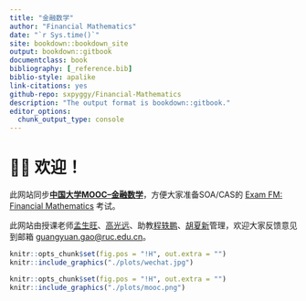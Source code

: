 ```yaml
--- 
title: "金融数学"
author: "Financial Mathematics"
date: "`r Sys.time()`"
site: bookdown::bookdown_site
output: bookdown::gitbook
documentclass: book
bibliography: [_reference.bib]
biblio-style: apalike
link-citations: yes
github-repo: sxpyggy/Financial-Mathematics
description: "The output format is bookdown::gitbook."
editor_options: 
  chunk_output_type: console
---
```


# 👨‍🏫 欢迎！{-}

此网站同步[**中国大学MOOC--金融数学**](https://www.icourse163.org/course/RUC-1463188162)，方便大家准备SOA/CAS的 [Exam FM: Financial Mathematics](https://www.soa.org/education/exam-req/edu-exam-fm-detail/) 考试。

此网站由授课老师[孟生旺](http://stat.ruc.edu.cn/teacher_more.php?id=70&cid=25)、[高光远](http://stat.ruc.edu.cn/teacher_more.php?id=118&cid=25)、助教<u>程轶鹏</u>、<u>胡夏新</u>管理，欢迎大家反馈意见到邮箱 <guangyuan.gao@ruc.edu.cn>。

```r
knitr::opts_chunk$set(fig.pos = "!H", out.extra = "")
knitr::include_graphics("./plots/wechat.jpg")
```

```r
knitr::opts_chunk$set(fig.pos = "!H", out.extra = "")
knitr::include_graphics("./plots/mooc.png")
```

<!-- ## ⏱️ 随堂测验 {- #exe} -->

<!-- - 由于课程安排，原计划在**12月24日**的第三次随堂测验将变为自测，题目在[<u>此链接</u>](#w17)。 -->

<!-- - 第二次随堂测验（中文）在**11月26日14:05至14:35**，内容为第四章至第七章已讲内容，每章一道题目。请大家携带计算器，分散就座，遵守开卷考试纪律。 -->

<!-- - 第一次随堂测验（中文）在**10月15日14:05至14:20**，内容为第一章至第三章，每章一道题目。请大家携带计算器，分散就座，遵守开卷考试纪律。 -->

<!-- ## 🤔 答疑 {-} -->

<!-- **我定期把同学们的普遍疑问在这里解答，欢迎提问！** -->

<!-- **👉  习题5.17** (2020/12/21) -->

<!-- 答案更正如下 -->

<!-- ```{r,echo=FALSE,out.width="30%",fig.align = 'center'} -->
<!-- knitr::opts_chunk$set(fig.pos = "!H", out.extra = "") -->
<!-- knitr::include_graphics("./plots/517.png") -->
<!-- ``` -->


<!-- **👉  0时刻现金流对久期的影响** (2020/11/25) -->

<!-- 教材图7-1之前的那段话有问题，0时刻的现金流虽然$t=0$，但它的存在（相较于0时刻无现金流）会影响价格，进而影响其他时刻的权重。 -->

<!-- 所以$n$年期期初付等额年金的马考勒久期**不等于**$n-1$年期期末付等额年金的久期。 -->


<!-- **👉  修正内部收益率 modified internal rate of return** (2020/10/24) -->

<!-- 对于某项投资，计投资人现金流出（negative cash flow）按筹资利率$i_1$（financing cost）贴现到零时刻的现值为$P_0(i_1)$，计投资人现金流入（positive cash flow）按再投资利率$i_2$累积到$T$时刻为$S_T(i_2)$。修正内部收益率（MIRR）可通过求解方程$NPV=-P_0(i_1)+S_T(i_2)\times(1+MIRR)^{-T}=0$求得。见书例4-15。 -->

<!-- 如果筹资利率$i_1$未给定，可对现金流出按修正内部收益率（MIRR）贴现。修正内部收益率（MIRR）可通过求解方程$NPV=-P_0(MIRR)+S_T(i_2)\times(1+MIRR)^{-T}=0$求得，其中$P_0(MIRR)$表示现金流出的现值为MIRR的函数。见ppt中victor例子。 -->

<!-- **👉 期末中文考题** (2020/09/26) -->

<!-- ```{r,echo=FALSE,out.width="30%",fig.align = 'center'} -->
<!-- knitr::opts_chunk$set(fig.pos = "!H", out.extra = "") -->
<!-- knitr::include_graphics("./plots/english.png") -->
<!-- ``` -->

<!-- **👉 证明$\frac{1}{a_{\overline{n}\mid}}=\frac{1}{s_{\overline{n}\mid}}+i$** (2020/09/24) -->

<!-- 假设有A, B, C三种年金： -->

<!-- - A：$n$年期期末付等额年金，一共$n$个$\frac{1}{a_{\overline{n}\mid}}$，分别在$t=1,\ldots,n$。A的现值为$$\frac{1}{a_{\overline{n}\mid}} a_{\overline{n}\mid}=1$$ -->

<!-- - B：$n$年期期末付年金，一共$n-1$个$i$和一个$1+i$, 分别在$t=1,\ldots,n$。 B的现值为$$ia_{\overline{n}\mid}+v^n=1.$$ -->

<!-- - C：C为B的“平滑”化年金，即把在时间$t=n$的1转化为$n$个在$t=1,\ldots,n$的等额年金（其在$t=n$的累计值应为1），所以分摊到每个时刻的金额为$\frac{1}{s_{\overline{n}\mid}}$。 “平滑”后的年金为$n$年期期末付等额年金，一共$n$个$\frac{1}{s_{\overline{n}\mid}}+i$。 C和B的现值相同都为1。 -->

<!-- 可见，A和C同为$n$年期期末付等额年金，其现值都为1。所以，它们每期的金额也应该相同： -->
<!-- $$\frac{1}{a_{\overline{n}\mid}}=\frac{1}{s_{\overline{n}\mid}}+i.$$ -->

<!-- **👉 $i$ 和 $d$ 的关系** （2020/09/16） -->

<!-- 很多同学问课件上的这道题目。 -->

<!-- 问题：已知年实际利率为5%。回答下述问题： -->

<!-- （1）100万元贷款在年末的利息是多少？$100\times5%$ -->

<!-- （2）如果在贷款起始日收取利息，应该收取多少利息？$100\times i/(1+i)=100\times d$ -->

<!-- （3）年实际贴现率是多少？$d=i/(1+i)$ -->

<!-- $i$ 和 $d$ 的区别可以理解为 $i$ 是在**期末**付，$d$ 是在**期初**付。$d=i\times v$，即期末 $i$ 的**现值**是 $d$。 -->

<!-- 所以（1）是期末收的利息，（2）是期初收的利息。期初收的利息要比期末收的少，因为银行收到的这部分利息在这一年中还能产生利息，期初收的 $d$ 到期末是 $i$。 -->

<!-- 贴现率 $d$ 的另一种理解就是利息 $i$ 的现值。 -->


<!-- **👉 计算器** （2020/09/10） -->

<!-- 在课堂测验和期末考试，没有对计算器的严格要求，但至少需要科学计算器。大家不需要购买昂贵的可编程计算器，在这门课中，体现不出可编程计算器的优势。 -->

<!-- 建议的计算器是SOA/CAS要求的[计算器](https://www.soa.org/education/exam-req/exam-day-info/edu-id-calculators/)。 -->

<!-- **👉 最终成绩** （2020/09/10） -->

<!-- 1. 平时成绩占40%，期末成绩占60%。 -->

<!-- 2. 平时成绩主要根据课堂点名、课外作业的完成态度、随堂测试的准确度评定。 -->





